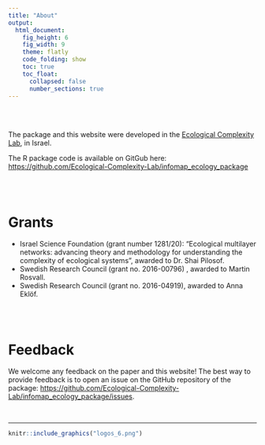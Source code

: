 ```yaml
---
title: "About"
output:
  html_document: 
    fig_height: 6
    fig_width: 9
    theme: flatly
    code_folding: show
    toc: true
    toc_float:
      collapsed: false
      number_sections: true
---
```


<br>
<br>

The package and this website were developed in the [Ecological Complexity Lab](http://www.bgu.ac.il/ecomplab), in Israel.

The R package code is available on GitGub here: [https://github.com/Ecological-Complexity-Lab/infomap_ecology_package](https://github.com/Ecological-Complexity-Lab/infomap_ecology_package)

<br>
<br>

# Grants

- Israel Science Foundation (grant number 1281/20): "Ecological multilayer networks: advancing theory and methodology for understanding the complexity of ecological systems", awarded to Dr. Shai Pilosof.
- Swedish Research Council (grant no. 2016-00796) , awarded to Martin Rosvall.
- Swedish Research Council (grant no. 2016-04919), awarded to Anna Eklöf.

<br>
<br>

# Feedback
We welcome any feedback on the paper and this website! The best way to provide feedback is to open an issue on the GitHub repository of the package: [https://github.com/Ecological-Complexity-Lab/infomap_ecology_package/issues](https://github.com/Ecological-Complexity-Lab/infomap_ecology_package/issues).

<br>

___

```r
knitr::include_graphics("logos_6.png")
```